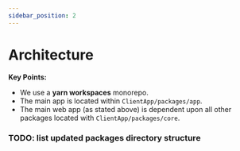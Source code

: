 ```yaml
---
sidebar_position: 2
---
```


# Architecture

**Key Points:**
- We use a **yarn workspaces** monorepo.
- The main app is located within `ClientApp/packages/app`.
- The main web app (as stated above) is dependent upon all other packages
located with `ClientApp/packages/core`.

### TODO: list updated packages directory structure

